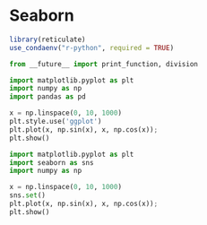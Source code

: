 # Seaborn


```r
library(reticulate)
use_condaenv("r-python", required = TRUE)
```


```python
from __future__ import print_function, division

import matplotlib.pyplot as plt
import numpy as np
import pandas as pd

x = np.linspace(0, 10, 1000)
plt.style.use('ggplot')
plt.plot(x, np.sin(x), x, np.cos(x));
plt.show()
```



```python
import matplotlib.pyplot as plt
import seaborn as sns
import numpy as np

x = np.linspace(0, 10, 1000)
sns.set()
plt.plot(x, np.sin(x), x, np.cos(x));
plt.show()
```

